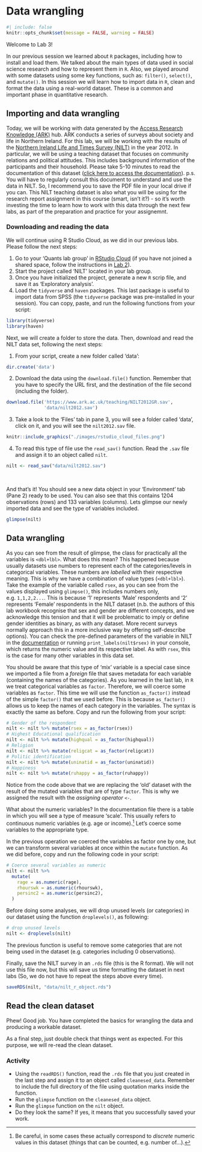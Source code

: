 # Data wrangling

```r
#| include: false
knitr::opts_chunk$set(message = FALSE, warning = FALSE)
```

Welcome to Lab 3!

In our previous session we learned about `R` packages, including how to install and load them. We talked about the main types of data used in social science research and how to represent them in `R`. Also, we played around with some datasets using some key functions, such as: `filter()`, `select()`, and `mutate()`. In this session we will learn how to import data in `R`, clean and format the data using a real-world dataset. These is a common and important phase in quantitative research.

## Importing and data wrangling

Today, we will be working with data generated by the [Access Research Knowledge (ARK)](https://www.ark.ac.uk/ARK/) hub. ARK conducts a series of surveys about society and life in Northern Ireland. For this lab, we will be working with the results of the [Northern Ireland Life and Times Survey (NILT)](https://www.ark.ac.uk/nilt/) in the year 2012. In particular, we will be using a teaching dataset that focuses on community relations and political attitudes. This includes background information of the participants and their household. Please take 5-10 minutes to read the documentation of this dataset ([click here to access the documentation](https://www.ark.ac.uk/teaching/NILT2012TeachingResources.pdf)). p.s. You will have to regularly consult this document to understand and use the data in NILT. So, I recommend you to save the PDF file in your local drive if you can. This NILT teaching dataset is also what you will be using for the research report assignment in this course (smart, isn't it?) - so it's worth investing the time to learn how to work with this data through the next few labs, as part of the preparation and practice for your assignemnt. 

### Downloading and reading the data

We will continue using R Studio Cloud, as we did in our previous labs. Please follow the next steps:

1. Go to your 'Quants lab group' in [RStudio Cloud](https://rstudio.cloud/) (if you have not joined a shared space, follow the instructions in [Lab 2](02-Lab2.qmd#activity)).
2. Start the project called 'NILT' located in your lab group.
3. Once you have initialized the project, generate a new `R` scrip file, and save it as 'Exploratory analysis'.
3. Load the `tidyverse` and `haven` packages. This last package is useful to import data from SPSS (the `tidyverse` package was pre-installed in your session). You can copy, paste, and run the following functions from your script:

```r
library(tidyverse)
library(haven)
```

Next, we will create a folder to store the data. Then, download and read the NILT data set, following the next steps:

1. From your script, create a new folder called 'data':

```r
dir.create('data')
```

2. Download the data using the `download.file()` function. Remember that you have to specify the URL first, and the destination of the file second (including the folder).

```r
download.file('https://www.ark.ac.uk/teaching/NILT2012GR.sav', 
              'data/nilt2012.sav')
```

3. Take a look to the 'Files' tab in pane 3, you will see a folder called 'data', click on it, and you will see the `nilt2012.sav` file.

```r
knitr::include_graphics("./images/rstudio_cloud_files.png")
```

4. To read this type of file use the `read_sav()` function. Read the `.sav` file and assign it to an object called `nilt`.

```r
nilt <- read_sav("data/nilt2012.sav")
```

<br>

And that's it! You should see a new data object in your 'Environment' tab (Pane 2) ready to be used. You can also see that this contains 1204 observations (rows) and 133 variables (columns). Lets glimpse our newly imported data and see the type of variables included.

```r
glimpse(nilt)
```


## Data wrangling

As you can see from the result of glimpse, the class for practically all the variables is `<dbl+lbl>`. What does this mean? This happened because usually datasets use numbers to represent each of the categories/levels in categorical variables. These numbers are _labelled_ with their respective meaning. This is why we have a combination of value types (`<dbl+lbl>`). Take the example of the variable called `rsex`, as you can see from the values displayed using `glimpse()`, this includes numbers only, e.g. `1,1,2,2...`. This is because '1' represents 'Male' respondents and '2' represents 'Female' respondents in the NILT dataset (n.b. the authors of this lab workbook recognise that sex and gender are different concepts, and we acknowledge this tension and that it will be problematic to imply or define gender identities as binary, as with any dataset. More recent surveys normally approach this in a more inclusive way by offering self-describe options). You can check the pre-defined parameters of the variable in NILT in the [documentation](https://www.ark.ac.uk/teaching/NILT2012TeachingResources.pdf) or running `print_labels(nilt$rsex)` in your console, which returns the numeric value and its respective label. As with `rsex`, this is the case for many other variables in this data set.

You should be aware that this type of 'mix' variable is a special case since we imported a file from a _foreign_ file that saves metadata for each variable (containing the names of the categories). As you learned in the last lab, in `R` we treat categorical variables as `factor`. Therefore, we will coerce some variables as `factor`. This time we will use the function `as_factor()` instead of the simple `factor()` that we used before. This is because `as_factor()` allows us to keep the names of each category in the variables. The syntax is exactly the same as before. Copy and run the following from your script:

```r
# Gender of the respondent
nilt <- nilt %>% mutate(rsex = as_factor(rsex))
# Highest Educational qualification
nilt <- nilt %>% mutate(highqual = as_factor(highqual))
# Religion
nilt <- nilt %>% mutate(religcat = as_factor(religcat))
# Politic identification
nilt <- nilt %>% mutate(uninatid = as_factor(uninatid))
# Happiness
nilt <- nilt %>% mutate(ruhappy = as_factor(ruhappy))
```

Notice from the code above that we are replacing the 'old' dataset with the result of the mutated variables that are of type `factor`. This is why we assigned the result with the _assigning operator_ `<-`. 

What about the numeric variables? In the documentation file there is a table in which you will see a type of measure 'scale'. This usually refers to continuous numeric variables (e.g. age or income).^[Be careful, in some cases these actually correspond to _discrete_ numeric values in this dataset (things that can be counted, e.g. number of...).] Let's coerce some variables to the appropriate type.

In the previous operation we coerced the variables as factor one by one, but we can transform several variables at once within the `mutate` function. As we did before, copy and run the following code in your script:

```r
# Coerce several variables as numeric
nilt <- nilt %>% 
  mutate(
    rage = as.numeric(rage),
    rhourswk = as.numeric(rhourswk),
    persinc2 = as.numeric(persinc2),
  )
```

Before doing some analyses, we will drop unused levels (or categories) in our dataset using the function `droplevels()`, as following:

```r
# drop unused levels
nilt <- droplevels(nilt)
```

The previous function is useful to remove some categories that are not being used in the dataset (e.g. categories including 0 observations).

Finally, save the NILT survey in an `.rds` file (this is the R format). We will not use this file now, but this will save us time formatting the dataset in next labs (So, we do not have to repeat the steps above every time).
```r
saveRDS(nilt, "data/nilt_r_object.rds")
```

## Read the clean dataset

Phew! Good job. You have completed the basics for wrangling the data and producing a workable dataset.

As a final step, just double check that things went as expected. For this purpose, we will re-read the clean dataset.

### Activity

* Using the `readRDS()` function, read the `.rds` file that you just created in the last step and assign it to an object called `cleanesed_data`. Remember to include the full directory of the file using quotation marks inside the function.
* Run the `glimpse` function on the `cleanesed_data` object.
* Run the `glimpse` function on the `nilt` object.
* Do they look the same? If yes, it means that you successfully saved your work.

